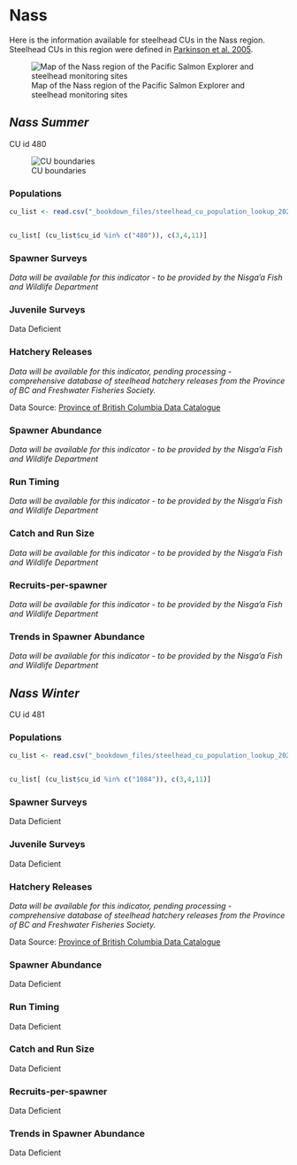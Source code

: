 # Nass {#nass}

Here is the information available for steelhead CUs in the Nass region. Steelhead CUs in this region were defined in [Parkinson et al. 2005](https://salmonwatersheds.ca/library/lib_521/).

![Map of the Nass region of the Pacific Salmon Explorer and steelhead monitoring sites](_bookdown_files/map_nass_monitoring.png)


## *Nass Summer*

CU id 480

![CU boundaries](_bookdown_files/480.cu.png)

### Populations 

```{r echo=FALSE}
cu_list <- read.csv("_bookdown_files/steelhead_cu_population_lookup_2022.csv")


cu_list[ (cu_list$cu_id %in% c("480")), c(3,4,11)]

```

### Spawner Surveys 

_Data will be available for this indicator - to be provided by the Nisga'a Fish and Wildlife Department_

### Juvenile Surveys 

Data Deficient 

### Hatchery Releases 

_Data will be available for this indicator, pending processing - comprehensive database of steelhead hatchery releases from the Province of BC and Freshwater Fisheries Society._

Data Source: [Province of British Columbia Data Catalogue](https://catalogue.data.gov.bc.ca/)

### Spawner Abundance 

_Data will be available for this indicator - to be provided by the Nisga'a Fish and Wildlife Department_

### Run Timing 

_Data will be available for this indicator - to be provided by the Nisga'a Fish and Wildlife Department_

### Catch and Run Size 

_Data will be available for this indicator - to be provided by the Nisga'a Fish and Wildlife Department_

### Recruits-per-spawner 

_Data will be available for this indicator - to be provided by the Nisga'a Fish and Wildlife Department_

### Trends in Spawner Abundance 

_Data will be available for this indicator - to be provided by the Nisga'a Fish and Wildlife Department_


## *Nass Winter*

CU id 481

### Populations 

```{r echo=FALSE}
cu_list <- read.csv("_bookdown_files/steelhead_cu_population_lookup_2022.csv")


cu_list[ (cu_list$cu_id %in% c("1084")), c(3,4,11)]

```
### Spawner Surveys 

Data Deficient 

### Juvenile Surveys 

Data Deficient 

### Hatchery Releases 

_Data will be available for this indicator, pending processing - comprehensive database of steelhead hatchery releases from the Province of BC and Freshwater Fisheries Society._

Data Source: [Province of British Columbia Data Catalogue](https://catalogue.data.gov.bc.ca/)

### Spawner Abundance 

Data Deficient

### Run Timing 

Data Deficient 

### Catch and Run Size 

Data Deficient 

### Recruits-per-spawner 

Data Deficient 

### Trends in Spawner Abundance 

Data Deficient 

